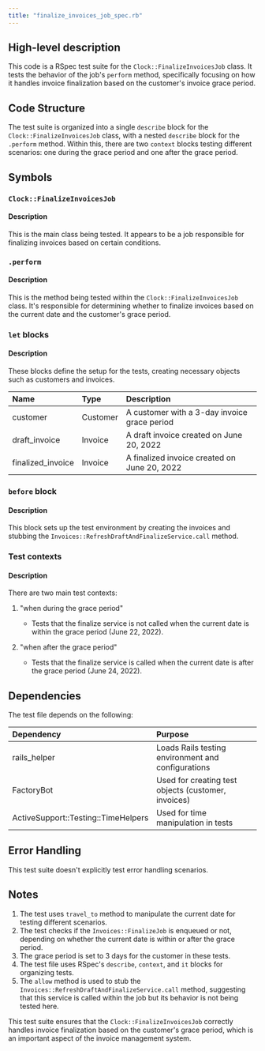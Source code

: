 ```yaml
---
title: "finalize_invoices_job_spec.rb"
---
```


## High-level description
This code is a RSpec test suite for the `Clock::FinalizeInvoicesJob` class. It tests the behavior of the job's `perform` method, specifically focusing on how it handles invoice finalization based on the customer's invoice grace period.

## Code Structure
The test suite is organized into a single `describe` block for the `Clock::FinalizeInvoicesJob` class, with a nested `describe` block for the `.perform` method. Within this, there are two `context` blocks testing different scenarios: one during the grace period and one after the grace period.

## Symbols

### `Clock::FinalizeInvoicesJob`
#### Description
This is the main class being tested. It appears to be a job responsible for finalizing invoices based on certain conditions.

### `.perform`
#### Description
This is the method being tested within the `Clock::FinalizeInvoicesJob` class. It's responsible for determining whether to finalize invoices based on the current date and the customer's grace period.

### `let` blocks
#### Description
These blocks define the setup for the tests, creating necessary objects such as customers and invoices.

| Name | Type | Description |
|:-----|:-----|:------------|
| customer | Customer | A customer with a 3-day invoice grace period |
| draft_invoice | Invoice | A draft invoice created on June 20, 2022 |
| finalized_invoice | Invoice | A finalized invoice created on June 20, 2022 |

### `before` block
#### Description
This block sets up the test environment by creating the invoices and stubbing the `Invoices::RefreshDraftAndFinalizeService.call` method.

### Test contexts
#### Description
There are two main test contexts:

1. "when during the grace period"
   - Tests that the finalize service is not called when the current date is within the grace period (June 22, 2022).

2. "when after the grace period"
   - Tests that the finalize service is called when the current date is after the grace period (June 24, 2022).

## Dependencies
The test file depends on the following:

| Dependency | Purpose |
|:-----------|:--------|
| rails_helper | Loads Rails testing environment and configurations |
| FactoryBot | Used for creating test objects (customer, invoices) |
| ActiveSupport::Testing::TimeHelpers | Used for time manipulation in tests |

## Error Handling
This test suite doesn't explicitly test error handling scenarios.

## Notes
1. The test uses `travel_to` method to manipulate the current date for testing different scenarios.
2. The test checks if the `Invoices::FinalizeJob` is enqueued or not, depending on whether the current date is within or after the grace period.
3. The grace period is set to 3 days for the customer in these tests.
4. The test file uses RSpec's `describe`, `context`, and `it` blocks for organizing tests.
5. The `allow` method is used to stub the `Invoices::RefreshDraftAndFinalizeService.call` method, suggesting that this service is called within the job but its behavior is not being tested here.

This test suite ensures that the `Clock::FinalizeInvoicesJob` correctly handles invoice finalization based on the customer's grace period, which is an important aspect of the invoice management system.